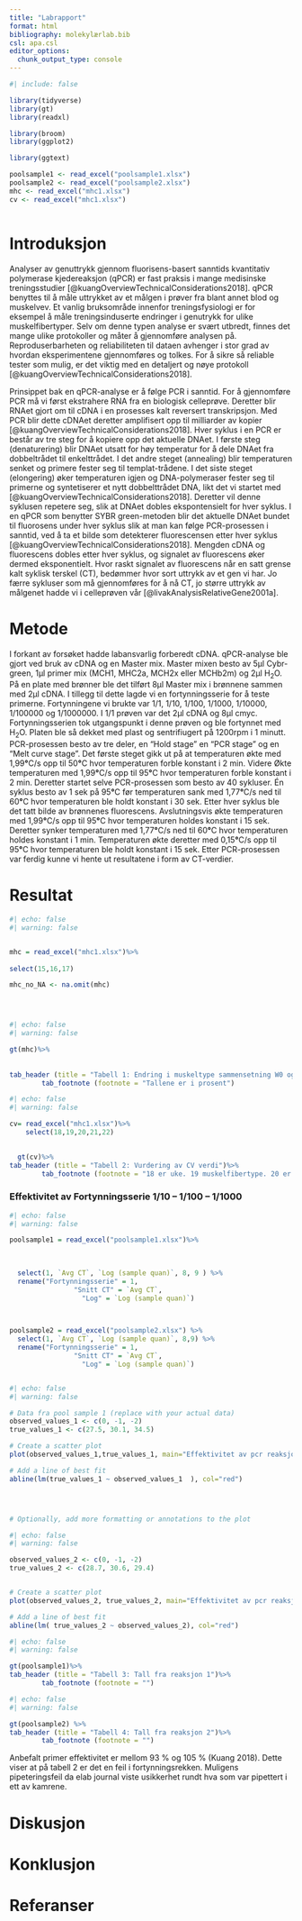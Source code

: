 ```yaml
---
title: "Labrapport"
format: html
bibliography: molekylærlab.bib
csl: apa.csl
editor_options: 
  chunk_output_type: console
---
```


```r
#| include: false

library(tidyverse)
library(gt)
library(readxl)

library(broom)
library(ggplot2)

library(ggtext)

poolsample1 <- read_excel("poolsample1.xlsx")
poolsample2 <- read_excel("poolsample2.xlsx")
mhc <- read_excel("mhc1.xlsx")
cv <- read_excel("mhc1.xlsx")



```

# Introduksjon

Analyser av genuttrykk gjennom fluorisens-basert sanntids kvantitativ polymerase kjedereaksjon (qPCR) er fast praksis i mange medisinske treningsstudier [@kuangOverviewTechnicalConsiderations2018]. qPCR benyttes til å måle uttrykket av et målgen i prøver fra blant annet blod og muskelvev. Et vanlig bruksområde innenfor treningsfysiologi er for eksempel å måle treningsinduserte endringer i genutrykk for ulike muskelfibertyper. Selv om denne typen analyse er svært utbredt, finnes det mange ulike protokoller og måter å gjennomføre analysen på. Reproduserbarheten og reliabiliteten til dataen avhenger i stor grad av hvordan eksperimentene gjennomføres og tolkes. For å sikre så reliable tester som mulig, er det viktig med en detaljert og nøye protokoll [@kuangOverviewTechnicalConsiderations2018].

Prinsippet bak en qPCR-analyse er å følge PCR i sanntid. For å gjennomføre PCR må vi først ekstrahere RNA fra en biologisk celleprøve. Deretter blir RNAet gjort om til cDNA i en prosesses kalt reversert transkripsjon. Med PCR blir dette cDNAet deretter amplifisert opp til milliarder av kopier [@kuangOverviewTechnicalConsiderations2018]. Hver syklus i en PCR er består av tre steg for å kopiere opp det aktuelle DNAet. I første steg (denaturering) blir DNAet utsatt for høy temperatur for å dele DNAet fra dobbeltrådet til enkelttrådet. I det andre steget (annealing) blir temperaturen senket og primere fester seg til templat-trådene. I det siste steget (elongering) øker temperaturen igjen og DNA-polymeraser fester seg til primerne og syntetiserer et nytt dobbelttrådet DNA, likt det vi startet med [@kuangOverviewTechnicalConsiderations2018]. Deretter vil denne syklusen repetere seg, slik at DNAet dobles ekspontensielt for hver syklus. I en qPCR som benytter SYBR green-metoden blir det aktuelle DNAet bundet til fluorosens under hver syklus slik at man kan følge PCR-prosessen i sanntid, ved å ta et bilde som detekterer fluorescensen etter hver syklus [@kuangOverviewTechnicalConsiderations2018]. Mengden cDNA og fluorescens dobles etter hver syklus, og signalet av fluorescens øker dermed eksponentielt. Hvor raskt signalet av fluorescens når en satt grense kalt syklisk terskel (CT), bedømmer hvor sort uttrykk av et gen vi har. Jo færre sykluser som må gjennomføres for å nå CT, jo større uttrykk av målgenet hadde vi i celleprøven vår [@livakAnalysisRelativeGene2001a].

# Metode

I forkant av forsøket hadde labansvarlig forberedt cDNA. qPCR-analyse ble gjort ved bruk av cDNA og en Master mix. Master mixen besto av 5μl Cybr-green, 1μl primer mix (MCH1, MHC2a, MCH2x eller MCHb2m) og 2μl H~2~O. På en plate med brønner ble det tilført 8μl Master mix i brønnene sammen med 2μl cDNA. I tillegg til dette lagde vi en fortynningsserie for å teste primerne. Fortynningene vi brukte var 1/1, 1/10, 1/100, 1/1000, 1/10000, 1/100000 og 1/1000000. I 1/1 prøven var det 2μl cDNA og 8μl cmyc. Fortynningsserien tok utgangspunkt i denne prøven og ble fortynnet med H~2~O. Platen ble så dekket med plast og sentrifiugert på 1200rpm i 1 minutt. PCR-prosessen besto av tre deler, en "Hold stage" en "PCR stage" og en "Melt curve stage". Det første steget gikk ut på at temperaturen økte med 1,99**°**C/s opp til 50**°**C hvor temperaturen forble konstant i 2 min. Videre Økte temperaturen med 1,99**°**C/s opp til 95**°**C hvor temperaturen forble konstant i 2 min. Deretter startet selve PCR-prosessen som besto av 40 sykluser. Én syklus besto av 1 sek på 95**°**C før temperaturen sank med 1,77**°**C/s ned til 60**°**C hvor temperaturen ble holdt konstant i 30 sek. Etter hver syklus ble det tatt bilde av brønnenes fluorescens. Avslutningsvis økte temperaturen med 1,99**°**C/s opp til 95**°**C hvor temperaturen holdes konstant i 15 sek. Deretter synker temperaturen med 1,77**°**C/s ned til 60**°**C hvor temperaturen holdes konstant i 1 min. Temperaturen økte deretter med 0,15**°**C/s opp til 95**°**C hvor temperaturen ble holdt konstant i 15 sek. Etter PCR-prosessen var ferdig kunne vi hente ut resultatene i form av CT-verdier.

\newpage

# Resultat

```r
#| echo: false
#| warning: false


mhc = read_excel("mhc1.xlsx")%>%
  
select(15,16,17)

mhc_no_NA <- na.omit(mhc)





```

```r
#| echo: false
#| warning: false

gt(mhc)%>%
    
 
tab_header (title = "Tabell 1: Endring i muskeltype sammensetning W0 og W2")%>%
        tab_footnote (footnote = "Tallene er i prosent")
```

```r
#| echo: false
#| warning: false

cv= read_excel("mhc1.xlsx")%>%
    select(18,19,20,21,22)

 
  gt(cv)%>%
tab_header (title = "Tabell 2: Vurdering av CV verdi")%>%
        tab_footnote (footnote = "18 er uke. 19 muskelfibertype. 20 er snitt ct-verdi. 21 er sd på ct-verdi. 22 er cv-verdi. cv-verdi på 0-5 prosent er gode tall, mens verdi over 10 prosent er avvikstall")

```

### Effektivitet av Fortynningsserie 1/10 -- 1/100 -- 1/1000

```r
#| echo: false
#| warning: false

poolsample1 = read_excel("poolsample1.xlsx")%>%
  
  

  select(1, `Avg CT`, `Log (sample quan)`, 8, 9 ) %>%
  rename("Fortynningsserie" = 1,
                "Snitt CT" = `Avg CT`, 
                  "Log" = `Log (sample quan)`)
  


poolsample2 = read_excel("poolsample2.xlsx") %>%
  select(1, `Avg CT`, `Log (sample quan)`, 8,9) %>%
  rename("Fortynningsserie" = 1,
                "Snitt CT" = `Avg CT`, 
                  "Log" = `Log (sample quan)`)



```

```r
#| echo: false
#| warning: false

# Data fra pool sample 1 (replace with your actual data)
observed_values_1 <- c(0, -1, -2)
true_values_1 <- c(27.5, 30.1, 34.5)

# Create a scatter plot
plot(observed_values_1,true_values_1, main="Effektivitet av pcr reaksjon 1", xlab="Fortynningsserie 1/10 – 1/100 – 1/1000" , ylab="Snitt CT")

# Add a line of best fit
abline(lm(true_values_1 ~ observed_values_1  ), col="red")




# Optionally, add more formatting or annotations to the plot
```

```r
#| echo: false
#| warning: false

observed_values_2 <- c(0, -1, -2)
true_values_2 <- c(28.7, 30.6, 29.4)


# Create a scatter plot
plot(observed_values_2, true_values_2, main="Effektivitet av pcr reaksjon 2", xlab="Fortynningsserie 1/10 – 1/100 – 1/1000" , ylab="Snitt CT") 

# Add a line of best fit
abline(lm( true_values_2 ~ observed_values_2), col="red")
```

```r
#| echo: false
#| warning: false

gt(poolsample1)%>%
tab_header (title = "Tabell 3: Tall fra reaksjon 1")%>%
        tab_footnote (footnote = "")

```

```r
#| echo: false
#| warning: false

gt(poolsample2) %>%
tab_header (title = "Tabell 4: Tall fra reaksjon 2")%>%
        tab_footnote (footnote = "")
```

Anbefalt primer effektivitet er mellom 93 % og 105 % (Kuang 2018). Dette viser at på tabell 2 er det en feil i fortynningsrekken. Muligens pipeteringsfeil da elab journal viste usikkerhet rundt hva som var pipettert i ett av kamrene.

# Diskusjon

# Konklusjon

\newpage

# Referanser
